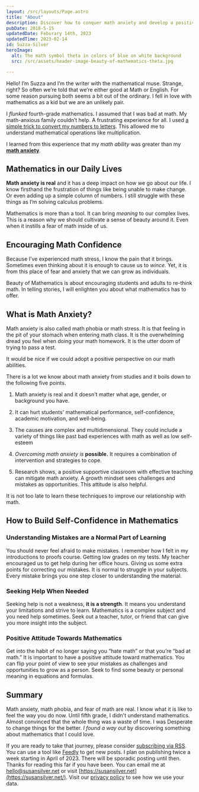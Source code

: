 ```yaml
---
layout: /src/layouts/Page.astro
title: "About"
description: Discover how to conquer math anxiety and develop a positive outlook towards mathematics with Suzza, a writer who, despite struggling with the subject as a child, learned to love it. Explore the beauty and personal significance of equations and formulas, and recognize that making mistakes is a natural part of the learning process.
pubDate: 2018-5-15 
updatedDate: Feburary 14th, 2023
updatedTime: 2023-02-14
id: Suzza-Silver
heroImage:
  alt: The math symbol theta in colors of blue on white background
  src: /src/assets/header-image-beauty-of-mathematics-theta.jpg

---
```



Hello! I’m Suzza and I’m the writer with the mathematical muse. Strange, right? So often we’re told that we’re either good at Math or English. For some reason pursuing both seems a bit out of the ordinary. I fell in love with mathematics as a kid but we are an unlikely pair.

I _flunked_ fourth-grade mathematics. I assumed that I was bad at math. My math-anxious family couldn’t help. A frustrating experience for all. I used [a simple trick to convert my numbers to letters](https://beautyofmathematics.com/a-writers-illicit-love-affair-with-mathematics/). This allowed me to understand mathematical operations like multiplication.

I learned from this experience that my _math ability_ was greater than my **[math anxiety](https://beautyofmathematics.com/what-math-anxiety-feels-like/)**.


## **Mathematics in our Daily Lives**

**Math anxiety is real** and it has a deep impact on how we go about our life. I know firsthand the frustration of things like being unable to make change.  Or even adding up a simple column of numbers. I still struggle with these things as I’m solving calculus problems.

Mathematics is more than a tool. It can bring _meaning_ to our complex lives. This is a reason why we should cultivate a sense of beauty around it. Even when it instills a fear of math inside of us.

## **Encouraging Math Confidence**

Because I’ve experienced math stress, I know the pain that it brings. Sometimes even thinking about it is enough to cause us to _wince_. Yet, it is from this place of fear and anxiety that we can grow as individuals.

Beauty of Mathematics is about encouraging students and adults to re-think math. In telling stories, I will enlighten you about what mathematics has to offer.

## **What is Math Anxiety?**

Math anxiety is also called math phobia or math stress. It is that feeling in the pit of your stomach when entering math class. It is the overwhelming dread you feel when doing your math homework. It is the utter doom of trying to pass a test. 

It would be nice if we could adopt a positive perspective on our math abilities.

There is a lot we know about math anxiety from studies and it boils down to the following five points.

1. Math anxiety is real and it doesn't matter what age, gender, or background you have.

3. It can hurt students' mathematical performance, self-confidence, academic motivation, and well-being.

5. The causes are complex and multidimensional. They could include a variety of things like past bad experiences with math as well as low self-esteem

7. _Overcoming math anxiety_ _is_ **possible.** It requires a combination of intervention and strategies to cope.

9. Research shows, a positive supportive classroom with effective teaching can mitigate math anxiety. A growth mindset sees challenges and mistakes as opportunities. This attitude is also helpful.

It is not too late to learn these techniques to improve our relationship with math.

## **How to Build Self-Confidence in Mathematics**

### **Understanding Mistakes are a Normal Part of Learning**

You should never feel afraid to make mistakes. I remember how I felt in my introductions to proofs course. Getting low grades on my tests. My teacher encouraged us to get help during her office hours. Giving us some extra points for correcting our mistakes. It is normal to struggle in your subjects. Every mistake brings you one step closer to understanding the material.

### **Seeking Help When Needed**

Seeking help is not a weakness, **it is a strength**. It means you understand your limitations and strive to learn. Mathematics is a complex subject and you need help sometimes. Seek out a teacher, tutor, or friend that can give you more insight into the subject.

### **Positive Attitude Towards Mathematics**

Get into the habit of no longer saying you “hate math” or that you’re “bad at math.” It is important to have a positive attitude toward mathematics. You can flip your point of view to see your mistakes as challenges and opportunities to grow as a person. Seek to find some beauty or personal meaning in equations and formulas.

## **Summary**

Math anxiety, math phobia, and fear of math are real. I know what it is like to feel the way you do now. Until fifth grade, I didn't understand mathematics. Almost convinced that the whole thing was a waste of time. I was Desperate to change things for the better. _I found a way out_ by discovering something about mathematics that I could love.

If you are ready to take that journey, please consider [subscribing via RSS](/rss.xml). You can use a tool like [Feedly](https://feedly.com/) to get new posts. I plan on publishing twice a week starting in April of 2023. There will be sporadic posting until then. Thanks for reading this far if you have been. You can email me at [hello@susansilver.net](mailto:hello@susansilver.net) or visit [https://susansilver.net](https://susansilver.net/). Visit our [privacy policy](/privacy-policy/) to see how we use your data.


